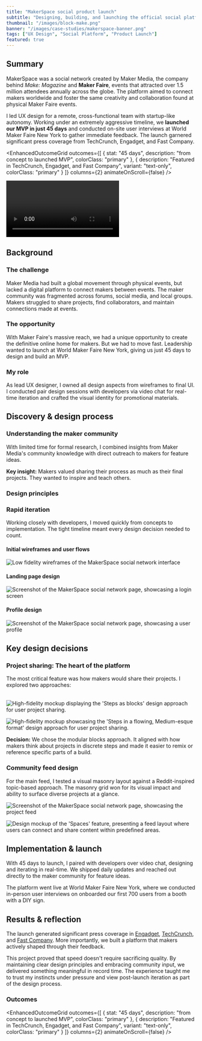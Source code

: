 ```yaml
---
title: "MakerSpace social product launch"
subtitle: "Designing, building, and launching the official social platform of the maker movement"
thumbnail: "/images/block-make.png"
banner: "/images/case-studies/makerspace-banner.png"
tags: ["UX Design", "Social Platform", "Product Launch"]
featured: true
---
```



## Summary

<ProjectDetails 
goal="Build a social platform that brings the collaborative spirit of Maker Faire online"
responsibilities="UX &amp; visual design, art direction, cross-functional collaboration"
duration="45 days to MVP"
/>

MakerSpace was a social network created by Maker Media, the company behind *Make: Magazine* and **Maker Faire**, events that attracted over 1.5 million attendees annually across the globe. The platform aimed to connect makers worldwide and foster the same creativity and collaboration found at physical Maker Faire events.

I led UX design for a remote, cross-functional team with startup-like autonomy. Working under an extremely aggressive timeline, we **launched our MVP in just 45 days** and conducted on-site user interviews at World Maker Faire New York to gather immediate feedback. The launch garnered significant press coverage from TechCrunch, Engadget, and Fast Company.

<EnhancedOutcomeGrid 
  outcomes={[
    {
      stat: "45 days",
      description: "from concept to launched MVP",
      colorClass: "primary"
    },
    {
      description: "Featured in TechCrunch, Engadget, and Fast Company",
      variant: "text-only",
      colorClass: "primary"
    }
  ]}
  columns={2}
  animateOnScroll={false}
/>

<Video 
  playbackId="8eU8CRYS63PnHZBS02XonuGFhIhqrx43KS3SunLncsU00" 
  title="Introducing Makerspace" 
/>

<FeaturedQuote
  quote="Josh is not about just trying to out-creative the next designer, but really listens to the user and uses his powers of observation for good."
  authorName="Clair Whitmer"
  authorTitle="Head of Consumer Experience at Make:"
  authorImage="/images/portrait-clair.png"
/>

## Background

### The challenge

Maker Media had built a global movement through physical events, but lacked a digital platform to connect makers between events. The maker community was fragmented across forums, social media, and local groups. Makers struggled to share projects, find collaborators, and maintain connections made at events.

### The opportunity

With Maker Faire's massive reach, we had a unique opportunity to create the definitive online home for makers. But we had to move fast. Leadership wanted to launch at World Maker Faire New York, giving us just 45 days to design and build an MVP.

### My role

As lead UX designer, I owned all design aspects from wireframes to final UI. I conducted pair design sessions with developers via video chat for real-time iteration and crafted the visual identity for promotional materials.

## Discovery & design process

### Understanding the maker community

With limited time for formal research, I combined insights from Maker Media's community knowledge with direct outreach to makers for feature ideas. 

**Key insight:** Makers valued sharing their process as much as their final projects. They wanted to inspire and teach others.

### Design principles

<Table
  headers={['Principle', 'Why it matters', 'How we applied it']}
  data={[
    ['Show the journey', 'Makers learn from process, not just outcomes', 'Multi-step project documentation'],
    ['Make collaboration visible', 'Community thrives on helping each other', 'Comments, remixes, and co-creator credits'],
    ['Welcome all skill levels', 'Everyone starts somewhere', 'No gatekeeping in UI language or features']
  ]}
  variant="compact"
/>

### Rapid iteration

Working closely with developers, I moved quickly from concepts to implementation. The tight timeline meant every design decision needed to count.

#### Initial wireframes and user flows
![Low fidelity wireframes of the MakerSpace social network interface](/images/case-studies/makerspace-mobile.png)

#### Landing page design
![Screenshot of the MakerSpace social network page, showcasing a login screen](/images/case-studies/makerspace-landing.png)

#### Profile design
![Screenshot of the MakerSpace social network page, showcasing a user profile](/images/case-studies/makerspace-profile.png)

## Key design decisions

### Project sharing: The heart of the platform

The most critical feature was how makers would share their projects. I explored two approaches:

<Table
  headers={['Approach', 'Concept', 'Pros', 'Cons']}
  data={[
    ['Steps as blocks', 'Modular units for each step', 'Easy to reorder, clear structure', 'Less narrative flow'],
    ['Flowing narrative', 'Medium-style continuous story', 'Better for storytelling', 'Harder to scan steps']
  ]}
  variant="compact"
/>

![High-fidelity mockup displaying the 'Steps as blocks' design approach for user project sharing.](/images/case-studies/makerspace-project-a.png)

![High-fidelity mockup showcasing the 'Steps in a flowing, Medium-esque format' design approach for user project sharing.](/images/case-studies/makerspace-project-b.png)

**Decision:** We chose the modular blocks approach. It aligned with how makers think about projects in discrete steps and made it easier to remix or reference specific parts of a build.

### Community feed design

For the main feed, I tested a visual masonry layout against a Reddit-inspired topic-based approach. The masonry grid won for its visual impact and ability to surface diverse projects at a glance.

![Screenshot of the MakerSpace social network page, showcasing the project feed](/images/case-studies/makerspace-masonry.png)

![Design mockup of the 'Spaces' feature, presenting a feed layout where users can connect and share content within predefined areas.](/images/case-studies/makerspace-reddit.png)

## Implementation & launch

With 45 days to launch, I paired with developers over video chat, designing and iterating in real-time. We shipped daily updates and reached out directly to the maker community for feature ideas.

The platform went live at World Maker Faire New York, where we conducted in-person user interviews on onboarded our first 700 users from a booth with a DIY sign. 
## Results & reflection

The launch generated significant press coverage in [Engadget](http://www.engadget.com/2015/05/12/make-makerspace-network/), [TechCrunch](http://techcrunch.com/2015/05/12/maker-faire-goes-online-with-a-new-social-network-for-makers-called-makerspace/), and [Fast Company](http://www.fastcompany.com/3045505/maker-faire-founder-dale-dougherty-on-the-past-present-and-online-future-of-the-maker-moveme). More importantly, we built a platform that makers actively shaped through their feedback.

This project proved that speed doesn't require sacrificing quality. By maintaining clear design principles and embracing community input, we delivered something meaningful in record time. The experience taught me to trust my instincts under pressure and view post-launch iteration as part of the design process.


### Outcomes
<EnhancedOutcomeGrid 
  outcomes={[
    {
      stat: "45 days",
      description: "from concept to launched MVP",
      colorClass: "primary"
    },
    {
      description: "Featured in TechCrunch, Engadget, and Fast Company",
      variant: "text-only",
      colorClass: "primary"
    }
  ]}
  columns={2}
  animateOnScroll={false}
/>